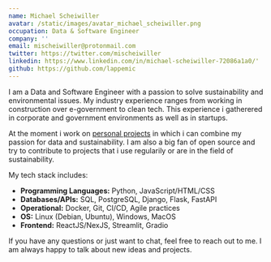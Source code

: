 ```yaml
---
name: Michael Scheiwiller
avatar: /static/images/avatar_michael_scheiwiller.png
occupation: Data & Software Engineer
company: ''
email: mischeiwiller@protonmail.com
twitter: https://twitter.com/mischeiwiller
linkedin: https://www.linkedin.com/in/michael-scheiwiller-72086a1a0/'
github: https://github.com/lappemic
---
```


I am a Data and Software Engineer with a passion to solve sustainability and environmental issues. My industry experience ranges from working in construction over e-government to clean tech. This experience i gatherered in corporate and government environments as well as in startups.

At the moment i work on [personal projects](https://michaelscheiwiller.com/projects) in which i can combine my passion for data and sustainability. I am also a big fan of open source and try to contribute to projects that i use regularily or are in the field of sustainability.

My tech stack includes:

- **Programming Languages:** Python, JavaScript/HTML/CSS
- **Databases/APIs:** SQL, PostgreSQL, Django, Flask, FastAPI
- **Operational:** Docker, Git, CI/CD, Agile practices
- **OS:** Linux (Debian, Ubuntu), Windows, MacOS
- **Frontend:** ReactJS/NexJS, Streamlit, Gradio

If you have any questions or just want to chat, feel free to reach out to me. I am always happy to talk about new ideas and projects.
